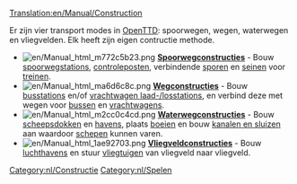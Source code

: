 [[Translation:en/Manual/Construction]]
{{nl/Inhoudsopgave}}

Er zijn vier transport modes in [[nl/Manual/Main Page|OpenTTD]]: spoorwegen, wegen, waterwegen en vliegvelden. Elk heeft zijn eigen contructie methode.


*[[File:en/Manual html m772c5b23.png]] '''[[nl/Manual/Spoorwegconstructies|Spoorwegconstructies]]''' - Bouw [[nl/Manual/Spoorwegstation|spoorwegstations]], [[nl/Manual/Controleposten|controleposten]], verbindende [[nl/Manual/Bouw sporen|sporen]] en [[nl/Manual/Seinen|seinen]] voor [[nl/Manual/Treinen|treinen]].
*[[File:en/Manual html ma6d6c8c.png]] '''[[nl/Manual/Wegconstructies|Wegconstructies]]''' - Bouw [[nl/Manual/Laadperrons#Bushalte|busstations]] en/of [[nl/Manual/Laadperrons#Vrachtwagen_laadperron|vrachtwagen laad-/losstations]], en verbind deze met wegen voor [[nl/Manual/Base Set/Road Vehicles/Bussen|bussen]] en [[nl/Manual/Wegvoertuigen|vrachtwagens]].
*[[File:en/Manual html m2cc0c4cd.png]] '''[[nl/Manual/Waterwegconstructies|Waterwegconstructies]]''' - Bouw [[nl/Manual/Bouw dok|scheepsdokken]] en [[nl/Manual/Bouw haven|havens]], plaats [[nl/Manual/Plaats boeien|boeien]] en bouw [[nl/Manual/Bouw kanalen en sluizen|kanalen en sluizen]] aan waardoor [[nl/Manual/Schepen|schepen]] kunnen varen.
*[[File:en/Manual html 1ae92703.png]] '''[[nl/Manual/Bouw vliegveld|Vliegveldconstructies]]''' - Bouw [[nl/Manual/Vliegveld|luchthavens]] en stuur [[nl/Manual/Vliegtuigen|vliegtuigen]] van vliegveld naar vliegveld.

[[Category:nl/Constructie]]
[[Category:nl/Spelen]]